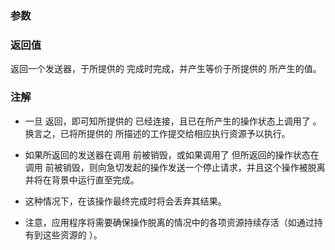 {{cpp/execution/title|ensure_started}}
{{cpp/execution/navbar}}

{{fmbox|class=noprint|style=font-size: 0.8em|text='''注''' 此工具计划从 P2300 中移除并替换为 {{tt|async_scope}}。}}

{{ddcl|header=execution|since=c++26|
execution::sender auto ensure_started( execution::sender auto sender );
}}

===参数===
{{par begin}}
{{par|sender|输入发送器，其停止通道映射到 {{tt|err}}}}
{{par end}}

===返回值===
返回一个发送器，于所提供的 {{c|sender}} 完成时完成，并产生等价于所提供的 {{c|sender}} 所产生的值。

===注解===
* 一旦 {{tt|ensure_started}} 返回，即可知所提供的 {{c|sender}} 已经连接，且已在所产生的操作状态上调用了 {{tt|start}}。换言之，已将所提供的 {{c|sender}} 所描述的工作提交给相应执行资源予以执行。

* 如果所返回的发送器在调用 {{lc|execution::connect()}} 前被销毁，或如果调用了 {{lc|execution::connect()}} 但所返回的操作状态在调用 {{lc|execution::start()}} 前被销毁，则向急切发起的操作发送一个停止请求，并且这个操作被脱离并将在背景中运行直至完成。

* 这种情况下，在该操作最终完成时将会丢弃其结果。

* 注意，应用程序将需要确保操作脱离的情况中的各项资源持续存活（如通过持有到这些资源的 {{lc|std::shared_ptr}}）。